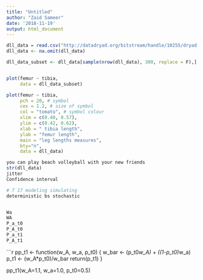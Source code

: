 ```yaml
---
title: "Untitled"
author: "Zaid Sameer"
date: '2018-11-19'
output: html_document
---
```

```r
dll_data = read.csv("http://datadryad.org/bitstream/handle/10255/dryad.8377/dll.csv", header=TRUE)
dll_data <- na.omit(dll_data)

dll_data_subset <- dll_data[sample(nrow(dll_data), 300, replace = F),]


plot(femur ~ tibia,
     data = dll_data_subset)

plot(femur ~ tibia,
     pch = 20, # symbol
     cex = 1.2, # size of symbol
     col = "tomato", # symbol colour
     xlim = c(0.40, 0.57),
     ylim = c(0.42, 0.62),
     xlab = " tibia length",
     ylab = "femur length",
     main = "leg lengths measures",
     bty="n",
     data = dll_data)

you can play beach volleyball with your new friends
str(dll_data)
jitter
Confidence interval

# 7 17 modeling simulating
deterministic bs stochastic


Wa
WA
P_a_t0
P_A_t0
P_a_t1
P_A_t1
```



```r
pp_t1 <- function(w_A, w_a, p_t0) {
w_bar <- (p_t0*w_A) + ((1-p_t0)*w_a)
p_t1 <- (w_A*p_t0)/w_bar
return(p_t1)
}

pp_t1(w_A=1.1, w_a=1.0, p_t0=0.5)
